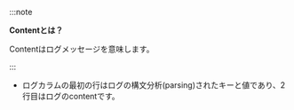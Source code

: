 :::note 

**Contentとは？**

Contentはログメッセージを意味します。

:::

-   ログカラムの最初の行はログの構文分析(parsing)されたキーと値であり、2行目はログのcontentです。

